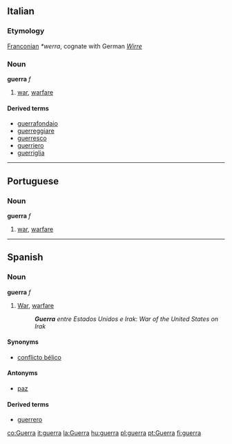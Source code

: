 ==Italian==
===Etymology===
[[Franconian]] ''*werra'', cognate with German ''[[Wirre]]''

===Noun===
'''guerra''' ''f''

# [[war]], [[warfare]]

====Derived terms====
*[[guerrafondaio]]
*[[guerreggiare]]
*[[guerresco]]
*[[guerriero]]
*[[guerriglia]]

----

==Portuguese==
===Noun===
'''guerra''' ''f''

# [[war]], [[warfare]]

----

==Spanish==
===Noun===
'''guerra''' ''f''

#[[War]], [[warfare]]
#:'''''Guerra''' entre Estados Unidos e Irak'': ''War of the United States on Irak''

====Synonyms====
*[[conflicto bélico]]

====Antonyms====
*[[paz]]

====Derived terms====
*[[guerrero]]

[[co:Guerra]]
[[it:guerra]]
[[la:Guerra]]
[[hu:guerra]]
[[pl:guerra]]
[[pt:Guerra]]
[[fi:guerra]]